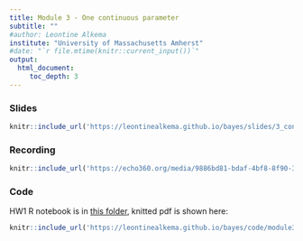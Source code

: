 ```yaml
---
title: Module 3 - One continuous parameter
subtitle: ""
#author: Leontine Alkema
institute: "University of Massachusetts Amherst"
#date: "`r file.mtime(knitr::current_input())`"
output: 
  html_document:
     toc_depth: 3
---
```


### Slides

```r
knitr::include_url('https://leontinealkema.github.io/bayes/slides/3_continuous_fall2022.pdf')
```


### Recording

  
```r
knitr::include_url('https://echo360.org/media/9886bd81-bdaf-4bf8-8f90-345a9e4191fb/public')
```

### Code

HW1 R notebook is in 
[this folder](leontinealkema.github.io/bayes/code), knitted pdf is shown here:
```r
knitr::include_url('https://leontinealkema.github.io/bayes/code/module3_everythingisnormal.pdf')
```

